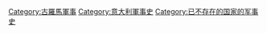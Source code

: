 {{Commonscat|Military history of ancient Rome}}

[[Category:古羅馬軍事|Category:古羅馬軍事]]
[[Category:意大利軍事史|Category:意大利軍事史]]
[[Category:已不存在的国家的军事史|Category:已不存在的国家的军事史]]